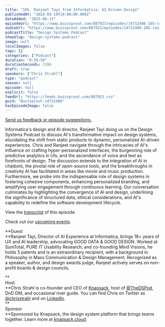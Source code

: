 ```yaml
---
title: "105. Ranjeet Tayi from Informatica: AI-Driven Design"
publishedAt: "2024-03-19T14:00:00.000Z"
dateAdded: "2025-06-13"
episodeUrl: "https://www.buzzsprout.com/887923/episodes/14712486-105-ranjeet-tayi-from-informatica-ai-driven-design.mp3"
audioUrl: "https://www.buzzsprout.com/887923/episodes/14712486-105-ranjeet-tayi-from-informatica-ai-driven-design.mp3"
podcastTitle: "Design Systems Podcast"
showSlug: "design-systems-podcast"
image: null
localImages: false
tags: []
categories: ["Podcast"]
duration: "0:39:50"
durationSeconds: 2390
draft: true
speakers: ["Chris Strahl"]
type: "podcast"
season: null
episode: null
explicit: false
feedUrl: "https://feeds.buzzsprout.com/887923.rss"
guid: "Buzzsprout-14712486"
hasEpisodeImage: false
---
```

[Send us feedback or episode suggestions.](https://www.buzzsprout.com/twilio/text_messages/887923/open_sms)

Informatica's design and AI director, Ranjeet Tayi doing us on the Design Systems Podcast to discuss AI's transformative impact on design systems, elucidating the shift from static products to dynamic, personalized AI-driven experiences. Chris and Ranjeet navigate through the intricacies of AI's influence on crafting hyper-personalized interfaces, the burgeoning role of predictive analytics in UIs, and the ascendance of voice and text as forefronts of design. The discussion extends to the integration of AI in chatbots, the pivotal role of open-source tools, and the breakthroughs in creativity AI has facilitated in areas like movie and music production. Furthermore, we probe into the indispensable role of design systems in fostering cohesive components, enhancing personalized branding, and amplifying user engagement through continuous learning. Our conversation culminates by highlighting the convergence of AI and design, underlining the significance of structured data, ethical considerations, and AI's capability to redefine the software development lifecycle.

View the [transcript](https://docs.google.com/document/d/1LWUDkPm4oKmskFoumHifCHzPbXVp6zFbZeLPSZ6Ksjk/edit?usp=drive_link) of this episode.

Check out our [upcoming events](https://www.knapsack.cloud/events).

**Guest  
**Ranjeet Tayi, Director of AI Experience at Informatica, brings 18+ years of UX and AI leadership, advocating GOOD DATA & GOOD DESIGN. Worked at SumTotal, PURE IT Usability Research, and co-founding Mind Visions, he holds 5 patents and is an extraordinary recipient, with a background in Philosophy in Mass Communication & Design Management. Recognized as a speaker, author, and design awards judge, Ranjeet actively serves on non-profit boards & design councils.

**  
Host  
**Chris Strahl is co-founder and CEO of [Knapsack](https://www.knapsack.cloud/), host of [@TheDSPod](https://twitter.com/thedspod), DnD DM, and occasional river guide. You can find Chris on Twitter as [@chrisstrahl](https://twitter.com/chrisstrahl) and on [LinkedIn](https://www.linkedin.com/in/chrisstrahl/).  
**  
Sponsor  
**Sponsored by Knapsack, the design system platform that brings teams together. Learn more at [knapsack.cloud](https://www.knapsack.cloud/?utm_source=podcast).
